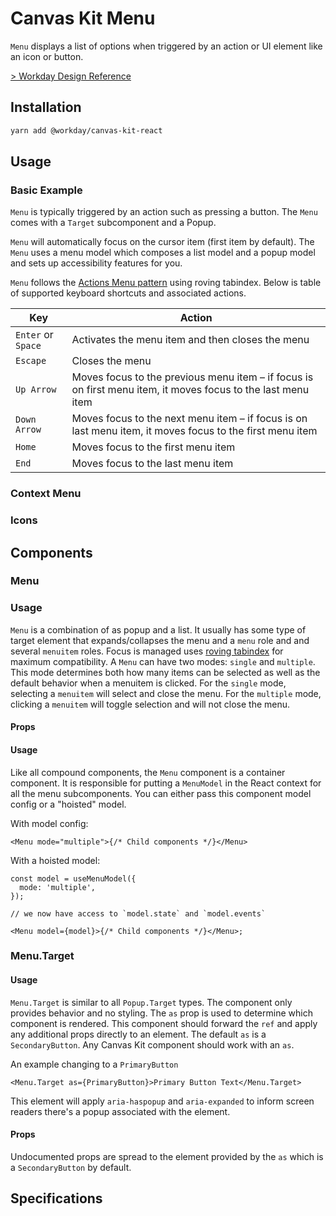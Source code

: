 

<Meta title="Components/Popups/Menu" component={Menu} />

# Canvas Kit Menu

`Menu` displays a list of options when triggered by an action or UI element like an icon or button.

[> Workday Design Reference](https://design.workday.com/components/popups/menus)

## Installation

```sh
yarn add @workday/canvas-kit-react
```

## Usage

### Basic Example

`Menu` is typically triggered by an action such as pressing a button. The `Menu` comes with a
`Target` subcomponent and a Popup.

<ExampleCodeBlock code={Basic} />

`Menu` will automatically focus on the cursor item (first item by default). The `Menu` uses a menu
model which composes a list model and a popup model and sets up accessibility features for you.

`Menu` follows the
[Actions Menu pattern](https://www.w3.org/TR/wai-aria-practices/examples/menu-button/menu-button-actions.html)
using roving tabindex. Below is table of supported keyboard shortcuts and associated actions.

| Key                | Action                                                                                                       |
| ------------------ | ------------------------------------------------------------------------------------------------------------ |
| `Enter` or `Space` | Activates the menu item and then closes the menu                                                             |
| `Escape`           | Closes the menu                                                                                              |
| `Up Arrow`         | Moves focus to the previous menu item – if focus is on first menu item, it moves focus to the last menu item |
| `Down Arrow`       | Moves focus to the next menu item – if focus is on last menu item, it moves focus to the first menu item     |
| `Home`             | Moves focus to the first menu item                                                                           |
| `End`              | Moves focus to the last menu item                                                                            |

### Context Menu

<ExampleCodeBlock code={ContextMenu} />

### Icons

<ExampleCodeBlock code={Icons} />

## Components

### Menu

### Usage

`Menu` is a combination of as popup and a list. It usually has some type of target element that
expands/collapses the menu and a `menu` role and and several `menuitem` roles. Focus is managed uses
[roving tabindex](https://w3c.github.io/aria-practices/#kbd_roving_tabindex) for maximum
compatibility. A `Menu` can have two modes: `single` and `multiple`. This mode determines both how
many items can be selected as well as the default behavior when a menuitem is clicked. For the
`single` mode, selecting a `menuitem` will select and close the menu. For the `multiple` mode,
clicking a `menuitem` will toggle selection and will not close the menu.

#### Props

<ArgsTable of={Menu} />

#### Usage

Like all compound components, the `Menu` component is a container component. It is responsible for
putting a `MenuModel` in the React context for all the menu subcomponents. You can either pass this
component model config or a "hoisted" model.

With model config:

```tsx
<Menu mode="multiple">{/* Child components */}</Menu>
```

With a hoisted model:

```tsx
const model = useMenuModel({
  mode: 'multiple',
});

// we now have access to `model.state` and `model.events`

<Menu model={model}>{/* Child components */}</Menu>;
```

### Menu.Target

#### Usage

`Menu.Target` is similar to all `Popup.Target` types. The component only provides behavior and no
styling. The `as` prop is used to determine which component is rendered. This component should
forward the `ref` and apply any additional props directly to an element. The default `as` is a
`SecondaryButton`. Any Canvas Kit component should work with an `as`.

An example changing to a `PrimaryButton`

```tsx
<Menu.Target as={PrimaryButton}>Primary Button Text</Menu.Target>
```

This element will apply `aria-haspopup` and `aria-expanded` to inform screen readers there's a popup
associated with the element.

#### Props

Undocumented props are spread to the element provided by the `as` which is a `SecondaryButton` by
default.

<ArgsTable of={Menu.Target} />

## Specifications

<Specifications file="Menu.spec.ts" name="Menu" />

